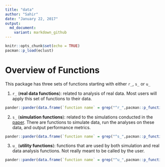 ```yaml
---
title: "data"
author: "Sahir"
date: "January 22, 2017"
output:
  md_document:
    variant: markdown_github
---
```


```r
knitr::opts_chunk$set(echo = TRUE)
pacman::p_load(eclust)
```

# Overview of Functions

This package has three sets of functions starting with either `r_`, `s_` or `u_` 

1. `r_` (**real data functions**): related to analysis of real data. Most users will apply this set of functions to their data. 

```r
pander::pander(data.frame(`function name` = grep("^r_",pacman::p_functions("eclust"), value = T)))
```


2. `s_` (**simulation functions**): related to the simulations conducted in the [paper](http://sahirbhatnagar.com/slides/manuscript1_SB_v4.pdf). There are functions to simulate data, run the analyses on these data, and output performance metrics.

```r
pander::pander(data.frame(`function name` = grep("^s_",pacman::p_functions("eclust"), value = T)))
```


3. `u_` (**utility functions**): functions that are used by both simulation and real data analysis functions. Not really meant to be called by the user.  

```r
pander::pander(data.frame(`function name` = grep("^u_",pacman::p_functions("eclust"), value = T)))
```
